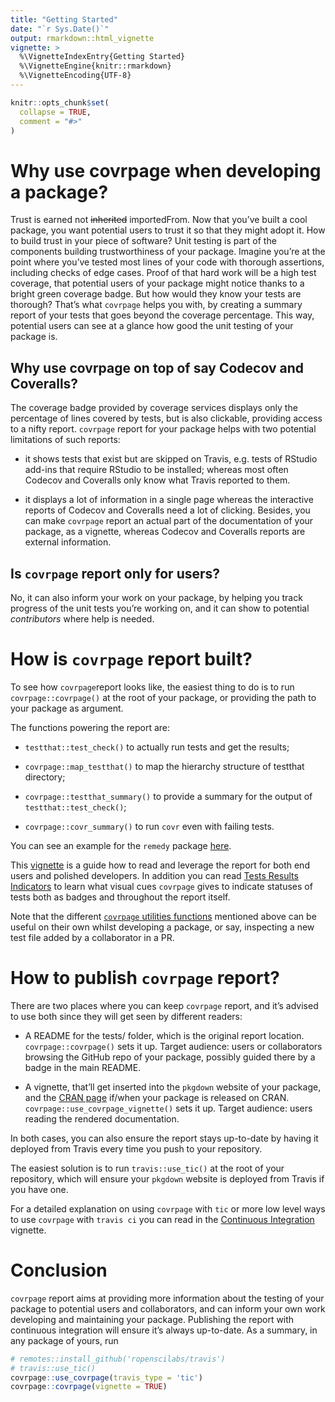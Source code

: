 ```yaml
---
title: "Getting Started"
date: "`r Sys.Date()`"
output: rmarkdown::html_vignette
vignette: >
  %\VignetteIndexEntry{Getting Started}
  %\VignetteEngine{knitr::rmarkdown}
  %\VignetteEncoding{UTF-8}
---
```


```r
knitr::opts_chunk$set(
  collapse = TRUE,
  comment = "#>"
)
```

# Why use covrpage when developing a package?

Trust is earned not ~~inherited~~ importedFrom. Now that you've built a cool package, you want potential users to trust it so that they might adopt it. How to build trust in your piece of software? Unit testing is part of the components building trustworthiness of your package. Imagine you're at the point where you've tested most lines of your code with thorough assertions, including checks of edge cases. Proof of that hard work will be a high test coverage, that potential users of your package might notice thanks to a bright green coverage badge. But how would they know your tests are thorough? That's what `covrpage` helps you with, by creating a summary report of your tests that goes beyond the coverage percentage. This way, potential users can see at a glance how good the unit testing of your package is.

## Why use covrpage on top of say Codecov and Coveralls?

The coverage badge provided by coverage services displays only the percentage of lines covered by tests, but is also clickable, providing access to a nifty report. `covrpage` report for your package helps with two potential limitations of such reports:

* it shows tests that exist but are skipped on Travis, e.g. tests of RStudio add-ins that require RStudio to be installed; whereas most often Codecov and Coveralls only know what Travis reported to them.

* it displays a lot of information in a single page whereas the interactive reports of Codecov and Coveralls need a lot of clicking. Besides, you can make `covrpage` report an actual part of the documentation of your package, as a vignette, whereas Codecov and Coveralls reports are external information.

## Is `covrpage` report only for users?

No, it can also inform your work on your package, by helping you track progress of the unit tests you're working on, and it can show to potential _contributors_ where help is needed.

# How is `covrpage` report built?

To see how `covrpage`report looks like, the easiest thing to do is to run `covrpage::covrpage()` at the root of your package, or providing the path to your package as argument. 

The functions powering the report are:

* `testthat::test_check()` to actually run tests and get the results;

* `covrpage::map_testthat()` to map the hierarchy structure of testthat directory;

* `covrpage::testthat_summary()` to provide a summary for the output of `testthat::test_check()`;

* `covrpage::covr_summary()` to run `covr` even with failing tests.

You can see an example for the `remedy` package [here](https://github.com/ThinkR-open/remedy/tree/master/tests#tests-and-coverage).

This [vignette](https://metrumresearchgroup.github.io/covrpage/articles/how-to-read-covrpage-report.html) is a guide how to read and leverage the report for both end users and polished developers. In addition you can read [Tests Results Indicators](https://metrumresearchgroup.github.io/covrpage/articles/Test_Results.html) to learn what visual cues `covrpage` gives to indicate statuses of tests both as badges and throughout the report itself.

Note that the different [`covrpage` utilities functions](https://metrumresearchgroup.github.io/covrpage/reference/index.html#section-covrpage-utilities) mentioned above can be useful on their own whilst developing a package, or say, inspecting a new test file added by a collaborator in a PR.

# How to publish `covrpage` report?

There are two places where you can keep `covrpage` report, and it's advised to use both since they will get seen by different readers:

* A README for the tests/ folder, which is the original report location. `covrpage::covrpage()` sets it up. Target audience: users or collaborators browsing the GitHub repo of your package, possibly guided there by a badge in the main README.

* A vignette, that'll get inserted into the `pkgdown` website of your package, and the [CRAN page](https://cran.r-project.org/web/packages/texPreview/index.html) if/when your package is released on CRAN. `covrpage::use_covrpage_vignette()` sets it up. Target audience: users reading the rendered documentation.

In both cases, you can also ensure the report stays up-to-date by having it deployed from Travis every time you push to your repository.

The easiest solution is to run `travis::use_tic()` at the root of your repository, which will ensure your `pkgdown` website is deployed from Travis if you have one. 

For a detailed explanation on using `covrpage` with `tic` or more low level ways to use `covrpage` with `travis ci` you can read in the [Continuous Integration](https://metrumresearchgroup.github.io/covrpage/articles/Continuous_Integration.html) vignette.

# Conclusion

`covrpage` report aims at providing more information about the testing of your package to potential users and collaborators, and can inform your own work developing and maintaining your package. Publishing the report with continuous integration will ensure it's always up-to-date. As a summary, in any package of yours, run 

```r
# remotes::install_github('ropenscilabs/travis')
# travis::use_tic()
covrpage::use_covrpage(travis_type = 'tic')
covrpage::covrpage(vignette = TRUE)
```
